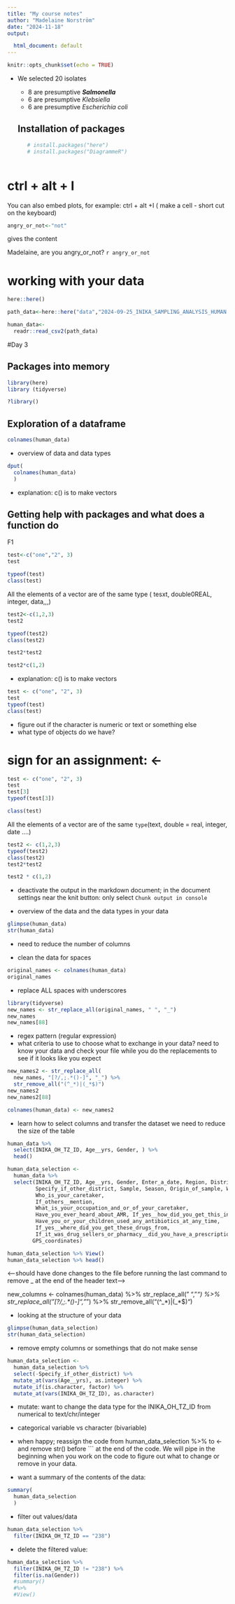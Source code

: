 ```yaml
---
title: "My course notes"
author: "Madelaine Norström"
date: "2024-11-18"
output:

  html_document: default
---
```


```r
knitr::opts_chunk$set(echo = TRUE)
```

-   We selected 20 isolates

    -   8 are presumptive ***Salmonella***
    -   6 are presumptive *Klebsiella*
    -   6 are presumptive *Escherichia coli*

    ## Installation of packages

    ```r

   # install.packages("here")
   # install.packages("DiagrammeR")
      


    ```

# ctrl + alt + I 


You can also embed plots, for example:
ctrl + alt +I ( make a cell - short cut on the keyboard)

```r
angry_or_not<-"not"
```
gives  the content 

Madelaine, are you angry_or_not? `r angry_or_not`

# working with your data

```r
here::here()

```

```r
path_data<-here::here("data","2024-09-25_INIKA_SAMPLING_ANALYSIS_HUMAN.csv")
```

```r
human_data<-
  readr::read_csv2(path_data)

```
#Day 3


## Packages into memory


```r
library(here)
library (tidyverse)
```


```r
?library()
```

## Exploration of a dataframe 
```r

colnames(human_data)
```
- overview of data and data types
```r
dput(
  colnames(human_data)
  )
```
- explanation: c() is to make vectors

## Getting help with packages and what does a function do

F1

```r
test<-c("one","2", 3)
test

typeof(test)
class(test)


```
All the elements of a vector are of the same type ( tesxt, double0REAL, integer, data,,,) 


```r
test2<-c(1,2,3)
test2

typeof(test2)
class(test2)


```
```r
test2*test2
```
```r
test2*c(1,2)

```

- explanation: c() is to make vectors

```r
test <- c("one", "2", 3)
test
typeof(test)
class(test)
```
- figure out if the character is numeric or text or something else
- what type of objects do we have?

# sign for an assignment: <-

```r
test <- c("one", "2", 3)
test
test[3]
typeof(test[3])

class(test)
```
All the elements of a vector are of the same `type`(text, double = real, integer, date ....)

```r
test2 <- c(1,2,3)
typeof(test2)
class(test2)
test2*test2
```

```r
test2 * c(1,2)
```

- deactivate the output in the markdown document; in the document settings near the knit button: only select `Chunk output in console`

- overview of the data and the data types in your data

```r
glimpse(human_data)
str(human_data)
```

- need to reduce the number of columns

- clean the data for spaces

```r
original_names <- colnames(human_data)
original_names
```

- replace ALL spaces with underscores

```r
library(tidyverse)
new_names <- str_replace_all(original_names, " ", "_")
new_names
new_names[88]
```
- regex pattern (regular expression)
- what criteria to use to choose what to exchange in your data? need to know your data and check your file while you do the replacements to see if it looks like you expect

```r
new_names2 <- str_replace_all(
  new_names, "[?/,;.*()-]", "_") %>% 
  str_remove_all("(^_*)|(_*$)")
new_names2
new_names2[88]
```

```r
colnames(human_data) <- new_names2
```

- learn how to select columns and transfer the dataset we need to reduce the size of the table

```r
human_data %>% 
  select(INIKA_OH_TZ_ID, Age__yrs, Gender, ) %>% 
  head()
```


```r
human_data_selection <- 
  human_data %>% 
  select(INIKA_OH_TZ_ID, Age__yrs, Gender, Enter_a_date, Region, District, 
         Specify_if_other_district, Sample, Season, Origin_of_sample, Which_class_grade_are_you, 
         Who_is_your_caretaker, 
         If_others__mention, 
         What_is_your_occupation_and_or_of_your_caretaker, 
         Have_you_ever_heard_about_AMR, If_yes__how_did_you_get_this_information, 
         Have_you_or_your_children_used_any_antibiotics_at_any_time, 
         If_yes__where_did_you_get_these_drugs_from,
         If_it_was_drug_sellers_or_pharmacy__did_you_have_a_prescription_from_the_doctor_prescriber,
        GPS_coordinates) 

human_data_selection %>% View()
human_data_selection %>% head()
```

<--should have done changes to the file before running the last command to remove _ at the end of the header text-->

new_columns <- 
  colnames(human_data) %>%
  str_replace_all(" ", "_") %>%
  str_replace_all( "[?/,;.*()-]", "_") %>%
  str_remove_all("(^_*)|(_*$)")


- looking at the structure of your data

```r
glimpse(human_data_selection)
str(human_data_selection)
```

- remove empty columns or somethings that do not make sense

```r
human_data_selection <- 
  human_data_selection %>% 
  select(-Specify_if_other_district) %>% 
  mutate_at(vars(Age__yrs), as.integer) %>% 
  mutate_if(is.character, factor) %>% 
  mutate_at(vars(INIKA_OH_TZ_ID), as.character)
```

- mutate: want to change the data type for the INIKA_OH_TZ_ID from numerical to text/chr/integer
- categorical variable vs character (bivariable)
- when happy; reassign the code from human_data_selection %>% to <- and remove str() before ``` at the end of the code. We will pipe in the beginning when you work on the code to figure out what to change or remove in your data. 

- want a summary of the contents of the data:

```r
summary(
  human_data_selection
  )
```

- filter out values/data

```r
human_data_selection %>% 
  filter(INIKA_OH_TZ_ID == "238")
```

- delete the filtered value: 

```r
human_data_selection %>% 
  filter(INIKA_OH_TZ_ID != "238") %>% 
  filter(is.na(Gender))
  #summary() 
  #%>% 
  #View()
```









